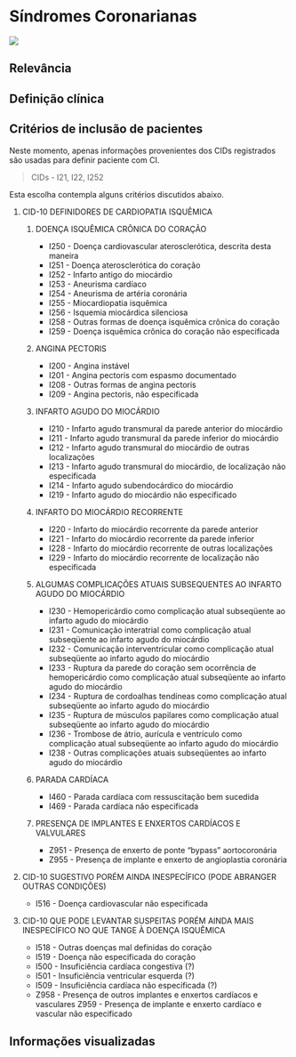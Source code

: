# Síndromes Coronarianas {.unnumbered}

![](stemi.jpg)

## Relevância

## Definição clínica

## Critérios de inclusão de pacientes

Neste momento, apenas informações provenientes dos CIDs registrados são usadas para definir paciente com CI.

> CIDs - I21, I22, I252

Esta escolha contempla alguns critérios discutidos abaixo.

1.  CID-10 DEFINIDORES DE CARDIOPATIA ISQUÊMICA

    1.  DOENÇA ISQUÊMICA CRÔNICA DO CORAÇÃO

        -   I250 - Doença cardiovascular aterosclerótica, descrita desta maneira
        -   I251 - Doença aterosclerótica do coração
        -   I252 - Infarto antigo do miocárdio
        -   I253 - Aneurisma cardíaco
        -   I254 - Aneurisma de artéria coronária
        -   I255 - Miocardiopatia isquêmica
        -   I256 - Isquemia miocárdica silenciosa
        -   I258 - Outras formas de doença isquêmica crônica do coração
        -   I259 - Doença isquêmica crônica do coração não especificada

    2.  ANGINA PECTORIS

        -   I200 - Angina instável
        -   I201 - Angina pectoris com espasmo documentado
        -   I208 - Outras formas de angina pectoris
        -   I209 - Angina pectoris, não especificada

    3.  INFARTO AGUDO DO MIOCÁRDIO

        -   I210 - Infarto agudo transmural da parede anterior do miocárdio
        -   I211 - Infarto agudo transmural da parede inferior do miocárdio
        -   I212 - Infarto agudo transmural do miocárdio de outras localizações
        -   I213 - Infarto agudo transmural do miocárdio, de localização não especificada
        -   I214 - Infarto agudo subendocárdico do miocárdio
        -   I219 - Infarto agudo do miocárdio não especificado

    4.  INFARTO DO MIOCÁRDIO RECORRENTE

        -   I220 - Infarto do miocárdio recorrente da parede anterior
        -   I221 - Infarto do miocárdio recorrente da parede inferior
        -   I228 - Infarto do miocárdio recorrente de outras localizações
        -   I229 - Infarto do miocárdio recorrente de localização não especificada

    5.  ALGUMAS COMPLICAÇÕES ATUAIS SUBSEQUENTES AO INFARTO AGUDO DO MIOCÁRDIO

        -   I230 - Hemopericárdio como complicação atual subseqüente ao infarto agudo do miocárdio
        -   I231 - Comunicação interatrial como complicação atual subseqüente ao infarto agudo do miocárdio
        -   I232 - Comunicação interventricular como complicação atual subseqüente ao infarto agudo do miocárdio
        -   I233 - Ruptura da parede do coração sem ocorrência de hemopericárdio como complicação atual subseqüente ao infarto agudo do miocárdio
        -   I234 - Ruptura de cordoalhas tendíneas como complicação atual subseqüente ao infarto agudo do miocárdio
        -   I235 - Ruptura de músculos papilares como complicação atual subseqüente ao infarto agudo do miocárdio
        -   I236 - Trombose de átrio, aurícula e ventrículo como complicação atual subseqüente ao infarto agudo do miocárdio
        -   I238 - Outras complicações atuais subseqüentes ao infarto agudo do miocárdio

    6.  PARADA CARDÍACA

        -   I460 - Parada cardíaca com ressuscitação bem sucedida
        -   I469 - Parada cardíaca não especificada

    7.  PRESENÇA DE IMPLANTES E ENXERTOS CARDÍACOS E VALVULARES

        -   Z951 - Presença de enxerto de ponte "bypass" aortocoronária
        -   Z955 - Presença de implante e enxerto de angioplastia coronária

2.  CID-10 SUGESTIVO PORÉM AINDA INESPECÍFICO (PODE ABRANGER OUTRAS CONDIÇÕES)

    -   I516 - Doença cardiovascular não especificada

3.  CID-10 QUE PODE LEVANTAR SUSPEITAS PORÉM AINDA MAIS INESPECÍFICO NO QUE TANGE À DOENÇA ISQUÊMICA

    -   I518 - Outras doenças mal definidas do coração
    -   I519 - Doença não especificada do coração
    -   I500 - Insuficiência cardíaca congestiva (?)
    -   I501 - Insuficiência ventricular esquerda (?)
    -   I509 - Insuficiência cardíaca não especificada (?)
    -   Z958 - Presença de outros implantes e enxertos cardíacos e vasculares Z959 - Presença de implante e enxerto cardíaco e vascular não especificado

## Informações visualizadas

